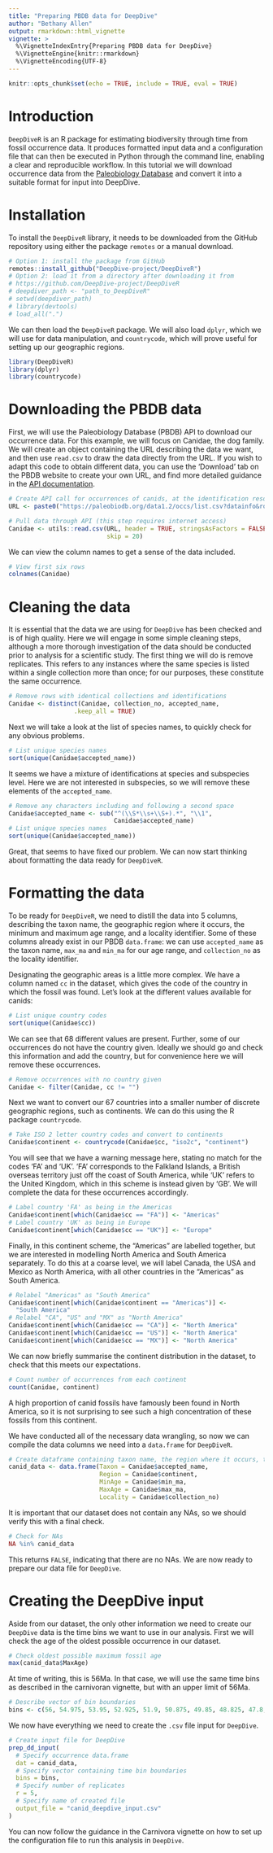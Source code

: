 ```yaml
---
title: "Preparing PBDB data for DeepDive"
author: "Bethany Allen"
output: rmarkdown::html_vignette
vignette: >
  %\VignetteIndexEntry{Preparing PBDB data for DeepDive}
  %\VignetteEngine{knitr::rmarkdown}
  %\VignetteEncoding{UTF-8}
---
```


```r
knitr::opts_chunk$set(echo = TRUE, include = TRUE, eval = TRUE)
```
  
# Introduction
    
`DeepDiveR` is an R package for estimating biodiversity through time from fossil occurrence data. It produces formatted input data and a configuration file that can then be executed in Python through the command line, enabling a clear and reproducible workflow. In this tutorial we will download occurrence data from the [Paleobiology Database](https://paleobiodb.org) and convert it into a suitable format for input into DeepDive. 
  
# Installation  

To install the `DeepDiveR` library, it needs to be downloaded from the GitHub repository using either the package `remotes` or a manual download.
  
```r
# Option 1: install the package from GitHub
remotes::install_github("DeepDive-project/DeepDiveR")
# Option 2: load it from a directory after downloading it from
# https://github.com/DeepDive-project/DeepDiveR
# deepdiver_path <- "path_to_DeepDiveR"
# setwd(deepdiver_path)
# library(devtools)
# load_all(".")
```

We can then load the `DeepDiveR` package. We will also load `dplyr`, which we will use for data manipulation, and `countrycode`, which will prove useful for setting up our geographic regions.

```r
library(DeepDiveR)
library(dplyr)
library(countrycode)
```

# Downloading the PBDB data

First, we will use the Paleobiology Database (PBDB) API to download our occurrence data. For this example, we will focus on Canidae, the dog family. We will create an object containing the URL describing the data we want, and then use `read.csv` to draw the data directly from the URL.
If you wish to adapt this code to obtain different data, you can use the 'Download' tab on the PBDB website to create your own URL, and find more detailed guidance in the [API documentation](https://paleobiodb.org/data1.2/).

```r
# Create API call for occurrences of canids, at the identification resolution of species (and removing uncertain occurrences), excluding trace and form taxa, and including location data
URL <- paste0("https://paleobiodb.org/data1.2/occs/list.csv?datainfo&rowcount&base_name=Canidae&taxon_reso=species&idqual=certain&pres=regular&show=loc")

# Pull data through API (this step requires internet access)
Canidae <- utils::read.csv(URL, header = TRUE, stringsAsFactors = FALSE,
                           skip = 20)
```

We can view the column names to get a sense of the data included.

```r
# View first six rows
colnames(Canidae)
```

# Cleaning the data

It is essential that the data we are using for `DeepDive` has been checked and is of high quality. Here we will engage in some simple cleaning steps, although a more thorough investigation of the data should be conducted prior to analysis for a scientific study.
The first thing we will do is remove replicates. This refers to any instances where the same species is listed within a single collection more than once; for our purposes, these constitute the same occurrence.

```r
# Remove rows with identical collections and identifications
Canidae <- distinct(Canidae, collection_no, accepted_name,
                  .keep_all = TRUE)
```

Next we will take a look at the list of species names, to quickly check for any obvious problems.

```r
# List unique species names
sort(unique(Canidae$accepted_name))
```

It seems we have a mixture of identifications at species and subspecies level. Here we are not interested in subspecies, so we will remove these elements of the `accepted_name`.

```r
# Remove any characters including and following a second space
Canidae$accepted_name <- sub("^(\\S*\\s+\\S+).*", "\\1",
                             Canidae$accepted_name)
# List unique species names
sort(unique(Canidae$accepted_name))
```

Great, that seems to have fixed our problem. We can now start thinking about formatting the data ready for `DeepDiveR`.

# Formatting the data

To be ready for `DeepDiveR`, we need to distill the data into 5 columns, describing the taxon name, the geographic region where it occurs, the minimum and maximum age range, and a locality identifier. Some of these columns already exist in our PBDB `data.frame`: we can use `accepted_name` as the taxon name, `max_ma` and `min_ma` for our age range, and `collection_no` as the locality identifier.

Designating the geographic areas is a little more complex. We have a column named `cc` in the dataset, which gives the code of the country in which the fossil was found. Let's look at the different values available for canids:

```r
# List unique country codes
sort(unique(Canidae$cc))
```

We can see that 68 different values are present. Further, some of our occurrences do not have the country given. Ideally we should go and check this information and add the country, but for convenience here we will remove these occurrences.

```r
# Remove occurrences with no country given
Canidae <- filter(Canidae, cc != "")
```

Next we want to convert our 67 countries into a smaller number of discrete geographic regions, such as continents. We can do this using the R package `countrycode`.

```r
# Take ISO 2 letter country codes and convert to continents
Canidae$continent <- countrycode(Canidae$cc, "iso2c", "continent")
```

You will see that we have a warning message here, stating no match for the codes 'FA' and 'UK'. 'FA' corresponds to the Falkland Islands, a British overseas territory just off the coast of South America, while 'UK' refers to the United Kingdom, which in this scheme is instead given by 'GB'. We will complete the data for these occurrences accordingly.

```r
# Label country 'FA' as being in the Americas
Canidae$continent[which(Canidae$cc == "FA")] <- "Americas"
# Label country 'UK' as being in Europe
Canidae$continent[which(Canidae$cc == "UK")] <- "Europe"
```

Finally, in this continent scheme, the "Americas" are labelled together, but we are interested in modelling North America and South America separately. To do this at a coarse level, we will label Canada, the USA and Mexico as North America, with all other countries in the "Americas" as South America.

```r
# Relabel "Americas" as "South America"
Canidae$continent[which(Canidae$continent == "Americas")] <-
  "South America"
# Relabel "CA", "US" and "MX" as "North America"
Canidae$continent[which(Canidae$cc == "CA")] <- "North America"
Canidae$continent[which(Canidae$cc == "US")] <- "North America"
Canidae$continent[which(Canidae$cc == "MX")] <- "North America"
```

We can now briefly summarise the continent distribution in the dataset, to check that this meets our expectations.

```r
# Count number of occurrences from each continent
count(Canidae, continent)
```

A high proportion of canid fossils have famously been found in North America, so it is not surprising to see such a high concentration of these fossils from this continent.

We have conducted all of the necessary data wrangling, so now we can compile the data columns we need into a `data.frame` for `DeepDiveR`.

```r
# Create dataframe containing taxon name, the region where it occurs, the minimum and maximum age range, and a locality identifier
canid_data <- data.frame(Taxon = Canidae$accepted_name,
                         Region = Canidae$continent,
                         MinAge = Canidae$min_ma,
                         MaxAge = Canidae$max_ma,
                         Locality = Canidae$collection_no)
```

It is important that our dataset does not contain any NAs, so we should verify this with a final check.

```r
# Check for NAs
NA %in% canid_data
```

This returns `FALSE`, indicating that there are no NAs. We are now ready to prepare our data file for `DeepDive`.

# Creating the DeepDive input

Aside from our dataset, the only other information we need to create our `DeepDive` data is the time bins we want to use in our analysis. First we will check the age of the oldest possible occurrence in our dataset.

```r
# Check oldest possible maximum fossil age
max(canid_data$MaxAge)
```

At time of writing, this is 56Ma. In that case, we will use the same time bins as described in the carnivoran vignette, but with an upper limit of 56Ma.

```r
# Describe vector of bin boundaries
bins <- c(56, 54.975, 53.95, 52.925, 51.9, 50.875, 49.85, 48.825, 47.8, 46.85714, 45.91429, 44.97143, 44.02857, 43.08571, 42.14286, 41.2, 40.03667, 38.87333, 37.71, 36.7575, 35.805, 34.8525, 33.9, 32.88667, 31.87333, 30.86, 29.84667, 28.83333, 27.82, 26.862, 25.904, 24.946, 23.988, 23.03, 22.16667, 21.30333, 20.44, 19.3225, 18.205, 17.0875, 15.97, 14.895, 13.82, 12.725, 11.63, 10.534, 9.438, 8.342, 7.246, 6.2895, 5.333, 4.4665, 3.6, 2.58, 1.8, 0.774, 0.129, 0)
```

We now have everything we need to create the `.csv` file input for `DeepDive`.

```r
# Create input file for DeepDive
prep_dd_input(
  # Specify occurrence data.frame
  dat = canid_data,
  # Specify vector containing time bin boundaries
  bins = bins,
  # Specify number of replicates
  r = 5, 
  # Specify name of created file
  output_file = "canid_deepdive_input.csv" 
)
```

You can now follow the guidance in the Carnivora vignette on how to set up the configuration file to run this analysis in `DeepDive`.

